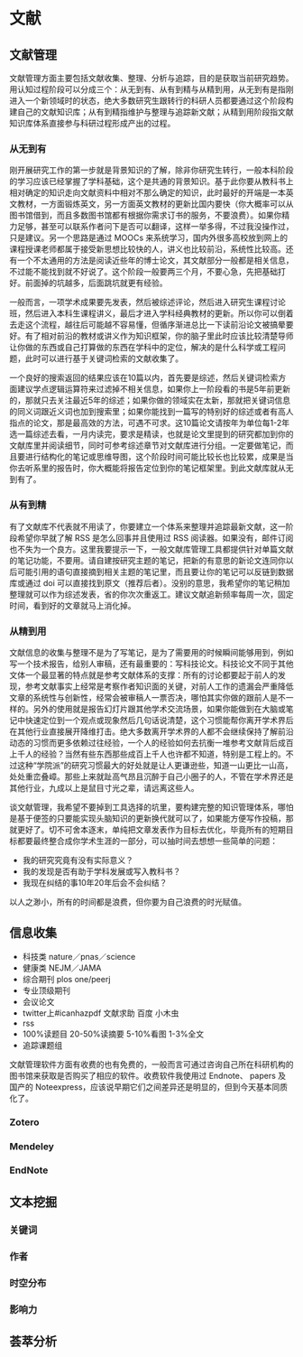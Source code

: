# 文献

## 文献管理

文献管理方面主要包括文献收集、整理、分析与追踪，目的是获取当前研究趋势。用认知过程阶段可以分成三个：从无到有、从有到精与从精到用，从无到有是指刚进入一个新领域时的状态，绝大多数研究生跟转行的科研人员都要通过这个阶段构建自己的文献知识库；从有到精指维护与整理与追踪新文献；从精到用阶段指文献知识库体系直接参与科研过程形成产出的过程。

### 从无到有

刚开展研究工作的第一步就是背景知识的了解，除非你研究生转行，一般本科阶段的学习应该已经掌握了学科基础，这个是共通的背景知识。基于此你要从教科书上相对确定的知识走向文献资料中相对不那么确定的知识，此时最好的开端是一本英文教材，一方面锻炼英文，另一方面英文教材的更新比国内要快（你大概率可以从图书馆借到，而且多数图书馆都有根据你需求订书的服务，不要浪费）。如果你精力足够，甚至可以联系作者问下是否可以翻译，这样一举多得，不过我没操作过，只是建议。另一个思路是通过 MOOCs 来系统学习，国内外很多高校放到网上的课程授课老师都属于接受新思想比较快的人，讲义也比较前沿，系统性比较高。还有一个不太通用的方法是阅读近些年的博士论文，其文献部分一般都是相关信息，不过能不能找到就不好说了。这个阶段一般要两三个月，不要心急，先把基础打好。前面掉的坑越多，后面跳坑就更有经验。

一般而言，一项学术成果要先发表，然后被综述评论，然后进入研究生课程讨论班，然后进入本科生课程讲义，最后才进入学科经典教材的更新。所以你可以倒着去走这个流程，越往后可能越不容易懂，但循序渐进总比一下读前沿论文被搞晕要好。有了相对前沿的教材或讲义作为知识框架，你的脑子里此时应该比较清楚导师让你做的东西或自己打算做的东西在学科中的定位，解决的是什么科学或工程问题，此时可以进行基于关键词检索的文献收集了。

一个良好的搜索返回的结果应该在10篇以内，首先要是综述，然后关键词检索方面建议学点逻辑运算符来过滤掉不相关信息，如果你上一阶段看的书是5年前更新的，那就只去关注最近5年的综述；如果你做的领域实在太新，那就把关键词信息的同义词跟近义词也加到搜索里；如果你能找到一篇写的特别好的综述或者有高人指点的论文，那是最高效的方法，可遇不可求。这10篇论文请按年为单位每1-2年选一篇综述去看，一月内读完，要求是精读，也就是论文里提到的研究都加到你的文献库里并阅读细节，同时可参考综述章节对文献库进行分组。一定要做笔记，而且要进行结构化的笔记或思维导图，这个阶段时间可能比较长也比较累，成果是当你去听系里的报告时，你大概能将报告定位到你的笔记框架里。到此文献库就从无到有了。

### 从有到精

有了文献库不代表就不用读了，你要建立一个体系来整理并追踪最新文献，这一阶段希望你早就了解 RSS 是怎么回事并且使用过 RSS 阅读器。如果没有，邮件订阅也不失为一个良方。这里我要提示一下，一般文献库管理工具都提供针对单篇文献的笔记功能，不要用。请自建按研究主题的笔记，把新的有意思的新论文连同你以后可能引用的语句直接摘到相关主题的笔记里，而且要让你的笔记可以反链到数据库或通过 doi 可以直接找到原文（推荐后者）。没别的意思，我希望你的笔记稍加整理就可以作为综述发表，省的你次次重返工。建议文献追新频率每周一次，固定时间，看到好的文章就马上消化掉。

### 从精到用

文献信息的收集与整理不是为了写笔记，是为了需要用的时候瞬间能够用到，例如写一个技术报告，给别人审稿，还有最重要的：写科技论文。科技论文不同于其他文体一个最显著的特点就是参考文献体系的支撑：所有的讨论都要起于前人的发现，参考文献事实上经常是考察作者知识面的关键，对前人工作的遗漏会严重降低文章的系统性与创新性，经常会被审稿人一票否决，哪怕其实你做的跟前人是不一样的。另外的使用就是报告幻灯片跟其他学术交流场景，如果你能做到在大脑或笔记中快速定位到一个观点或现象然后几句话说清楚，这个习惯能帮你离开学术界后在其他行业直接展开降维打击。绝大多数离开学术界的人都不会继续保持了解前沿动态的习惯而更多依赖过往经验，一个人的经验如何去抗衡一堆参考文献背后成百上千人的经验？当然有些东西那些成百上千人也许都不知道，特别是工程上的。不过这种“学院派”的研究习惯最大的好处就是让人更谦逊些，知道一山更比一山高，处处重峦叠嶂。那些上来就趾高气昂且沉醉于自己小圈子的人，不管在学术界还是其他行业，九成以上是鼠目寸光之辈，请远离这些人。

谈文献管理，我希望不要掉到工具选择的坑里，要构建完整的知识管理体系，哪怕是基于便签的只要能实现头脑知识的更新换代就可以了，如果能方便写作投稿，那就更好了。切不可舍本逐末，单纯把文章发表作为目标去优化，毕竟所有的短期目标都要最终整合成你学术生涯的一部分，可以抽时间去想想一些简单的问题：

- 我的研究究竟有没有实际意义？
- 我的发现是否有助于学科发展或写入教科书？
- 我现在纠结的事10年20年后会不会纠结？

以人之渺小，所有的时间都是浪费，但你要为自己浪费的时光赋值。

## 信息收集

- 科技类 nature／pnas／science
- 健康类 NEJM／JAMA
- 综合期刊 plos one/peerj
- 专业顶级期刊
- 会议论文
- twitter上#icanhazpdf 文献求助 百度 小木虫
- rss
- 100%读题目 20-50%读摘要 5-10%看图 1-3%全文
- 追踪课题组

文献管理软件方面有收费的也有免费的，一般而言可通过咨询自己所在科研机构的图书馆来获取是否购买了相应的软件。收费软件我使用过 Endnote、 papers 及国产的 Noteexpress，应该说早期它们之间差异还是明显的，但到今天基本同质化了。

### Zotero

### Mendeley

### EndNote

## 文本挖掘

### 关键词

### 作者

### 时空分布

### 影响力

## 荟萃分析